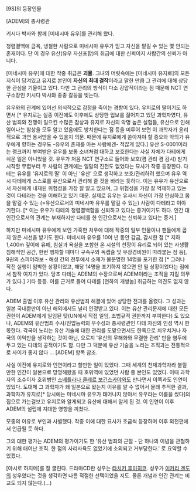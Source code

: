 [9S]의 등장인물

[ADEM]의 총사령관

키시다 박사와 함께 [미네시마 유우]를 관리해 왔다.

청렴결백에 금욕, 냉철한 사람으로 미네시마 유우가 믿고 자신을 맡길 수 있는 몇 안되는 존재이다.
단 이 경우 유산(유우 자신포함)의 취급에 대한 신뢰이지 사람간의 신뢰가 아니다.

[미네시마 유우]에 대한 작중 취급은 '''괴물'''. 그녀의 머릿속에는 [미네시마 유지로]의 모든 지식이 담겨있고 유지로 본인이 '''자신의 최대 걸작'''이라고 말한 만큼 그 관리에 대해 상당한 관심을 기울이고 있다. 다만 그 관리의 방식이 다소 강압적이라는 점 때문에 NCT 연구소장인 키시다 박사와 종종 갈등을 빚는다. 

유우와의 관계에 있어선 의식적으로 감정을 죽이는 경향이 있다. 유지로의 딸이기도 하면서 [* 유지로는 실종 이전에도 이후에도 상당한 업보를 짊어지고 있던 과학자였다, 유산 범죄와 전쟁이 일으킨 수많은 참상과 유지로 자신의 악명 높은 실험들, 유산으로 인해 일어나는 참상을 모두 알고 있음에도 방치한다는 점 등을 미루어 보면 이 과학자가 윤리적으로 과연 용서받을 수 있을지 의문. 때문에 유지로에게 쏟아져야 할 증오와 악의가 유우에게 향하는 경우도 -유우의 존재를 아는 사람에겐- 적잖게 있다.] 유산 S-0001이라는 랭크까지 부여받은 유우를 보통 소녀처럼 대하고 보호한다는 사실 자체가 다테에게 쉬운 일은 아니었을 것. 유우가 처음 NCT 연구소로 들어와 보호(겸 관리 겸 감시) 받기 시작할 무렵부터 두 사람의 관계에는 일말의 진전도 없었다는 묘사가 작중 등장한다. 다테는 유우를 '유지로의 딸' 이 아닌 '유산' 으로 생각하고 보호/관리하려 했으며 유우 역시 다테에게 스스로를 유산으로서 관리해 줄 것을 바라는 듯하다. 이는 유우가 유산으로서 자신에게 내재된 위험성을 가장 잘 알고 있으며, 그 위험성을 가장 잘 억제하고 있는 것이 다테라는 것을 이해하고 있기 때문. 실제로 유우는 유사시 자신이 가장 안심하고 몸을 맡길 수 있는 (=유산으로서의 미네시마 유우를 맡길 수 있는) 사람이 다테라고 이야기한다. [* 이는 유우가 다테의 청렴결백함을 신뢰하고 있다는 증거이기도 하다. 인간 대 인간으로서의 관계는 부재하지만 다테를 한 인간으로서는 신뢰하고 있다는 증거.] 

하지만 미네시마 유우에게 보인 가혹한 처우에 대해 작중의 일부 인물이나 팬들에게 곱지 않은 시선을 받기도 한다. 미네시마 유우를 10여 년 동안 감금, 감시한 점 [* 지하 1,400m 깊이에 유폐, 침실과 욕실을 포함한 온 시설의 천장이 유리로 되어 있는 사생활 침해적인 공간, 한번 행차할 때마다 구속구와 독캡슐 및 무장경비원이 따라붙는 점 등], 9권의 스피어라보 - 해성 간의 전투에서 소재가 불분명한 14명을 포기한 점 [* 그러나 작전 실행이 임박한 상황이었고, 해당 14명을 포기하지 않으면 안 될 상황이었다는 점에서 참작 여지가 있다. 당초 다테는 ADEM의 수장으로써 ADEM이라는 조직을 지킬 의무가 있다.] 기타 등등. 이를 근거로 들어 다테를 [천하의 개쌍놈] 취급하는 의견도 없지 않다. 

ADEM 출범 이후 유산 관리와 유산범죄 해결에 있어 상당한 전과를 올렸다. 그 성과는 일본 국내뿐만이 아닌 해외에서도 널리 인정받고 있다. 이는 유산 관리문제에 대한 모든 권한이 ADEM에게 일임된 탓(UN에서 직접 일임, 초법규적 권한까지 부여한다) 도 있으나, ADEM의 유산범죄 수사/진압능력의 우수성과 총사령관인 다테 자신의 인성 역시 한몫한다. 각국이 노리는 유산 기술에 대한 관리를 도맡으면서도 한쪽으로 치우치거나 자국의 이익만을 생각하는 것이 아닌, 오로지 '유산의 무해화와 무결한 관리' 만을 염두에 두고 있는 다테의 공적이기도 함. 다만 그 덕분에 유산 기술을 노리는 조직과는 전통적으로 사이가 좋지 않다 ... [ADEM] 항목 참조.

사실 이전에 유지로와 인연이라고 할만한 일이 있었다. 그때 세계의 천재과학자라 불릴만한 인간이 일본으로 망명해왔을 때 호위역에 있었던 사람 중 본인도 있었다. 이때 과학자의 조수이자 호위병인 [[스베틀라나 클레르 보긴스카야]]와도 만나면서 이쪽과도 인연이 있었다. 도대체 그 과학자가 왜 일본으로 왔는지 이유를 알 수 없어서 몰래 추적한 결과, 과학자가 유지로[* 당시에는 미네시마 유우가 태어나지 않아서 유우라는 이름을 썼다]의 집으로 가는걸보고 유지로와 알게되고 유산에 대해서 알게 된 것. 이 인연이 이후 ADEM의 설립에 지대한 영향을 끼쳤다.

모종의 이유로 부인과 사별했다. 작중 이에 대한 묘사가 조금씩 등장하며 이후 외전편에서 언급될 듯 하다. 

그의 대한 평가는 ADEM의 평가이기도 한 '유산 범죄의 근절 - 단 하나의 이념을 관철하기 위해 태어난 조직. 한 점의 사리사욕도 없었기에 소외되고 거부당한다.' 로 요약할 수 있겠다.

[야시로 하지메]를 잘 굴린다. 드라마CD판 성우는 [[타치키 후미히코]]. 성우가 [[이카리 겐도]]의 성우였다는 것을 생각하면 나름 적절한 선택이었을 지도. 물론 개념과 인간 관계는 비교도 되지 않는다.(...)
